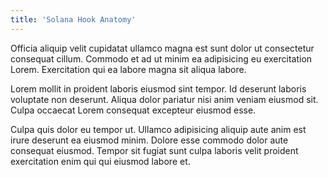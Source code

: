 ```yaml
---
title: 'Solana Hook Anatomy'
---
```


Officia aliquip velit cupidatat ullamco magna est sunt dolor ut consectetur consequat cillum. Commodo et ad ut minim ea adipisicing eu exercitation Lorem. Exercitation qui ea labore magna sit aliqua labore.

Lorem mollit in proident laboris eiusmod sint tempor. Id deserunt laboris voluptate non deserunt. Aliqua dolor pariatur nisi anim veniam eiusmod sit. Culpa occaecat Lorem consequat excepteur eiusmod esse.

Culpa quis dolor eu tempor ut. Ullamco adipisicing aliquip aute anim est irure deserunt ea eiusmod minim. Dolore esse commodo dolor aute consequat eiusmod. Tempor sit fugiat sunt culpa laboris velit proident exercitation enim qui qui eiusmod labore et.